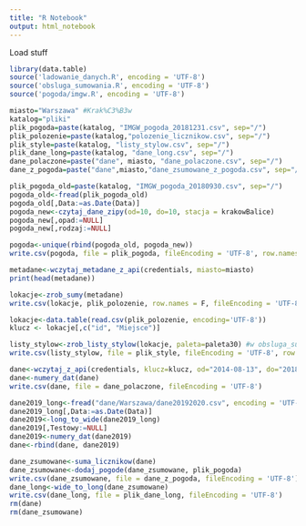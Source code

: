 ```yaml
---
title: "R Notebook"
output: html_notebook
---
```


Load stuff

```r
library(data.table)
source('ladowanie_danych.R', encoding = 'UTF-8')
source('obsluga_sumowania.R', encoding = 'UTF-8')
source('pogoda/imgw.R', encoding = 'UTF-8')
```

```r
miasto="Warszawa" #Krak%C3%B3w
katalog="pliki"
plik_pogoda=paste(katalog, "IMGW_pogoda_20181231.csv", sep="/")
plik_polozenie=paste(katalog,"polozenie_licznikow.csv", sep="/")
plik_style=paste(katalog, "listy_stylow.csv", sep="/")
plik_dane_long=paste(katalog, "dane_long.csv", sep="/")
dane_polaczone=paste("dane", miasto, "dane_polaczone.csv", sep="/")
dane_z_pogoda=paste("dane",miasto,"dane_zsumowane_z_pogoda.csv", sep="/")
```

```r
plik_pogoda_old=paste(katalog, "IMGW_pogoda_20180930.csv", sep="/")
pogoda_old<-fread(plik_pogoda_old)
pogoda_old[,Data:=as.Date(Data)]
pogoda_new<-czytaj_dane_zipy(od=10, do=10, stacja = krakowBalice)
pogoda_new[,opad:=NULL]
pogoda_new[,rodzaj:=NULL]

pogoda<-unique(rbind(pogoda_old, pogoda_new))
write.csv(pogoda, file = plik_pogoda, fileEncoding = 'UTF-8', row.names = F)

```

```r
metadane<-wczytaj_metadane_z_api(credentials, miasto=miasto)
print(head(metadane))

lokacje<-zrob_sumy(metadane)
write.csv(lokacje, plik_polozenie, row.names = F, fileEncoding = 'UTF-8')
```

```r
lokacje<-data.table(read.csv(plik_polozenie, encoding='UTF-8'))
klucz <- lokacje[,c("id", "Miejsce")]
```

```r
listy_stylow<-zrob_listy_stylow(lokacje, paleta=paleta30) #w obsluga_sumowania
write.csv(listy_stylow, file = plik_style, fileEncoding = 'UTF-8', row.names = F)
```

```r
dane<-wczytaj_z_api(credentials, klucz=klucz, od="2014-08-13", do="2018-12-31", miasto)
dane<-numery_dat(dane)
write.csv(dane, file = dane_polaczone, fileEncoding = 'UTF-8')
```

```r
dane2019_long<-fread("dane/Warszawa/dane20192020.csv", encoding = 'UTF-8')
dane2019_long[,Data:=as.Date(Data)]
dane2019<-long_to_wide(dane2019_long)
dane2019[,Testowy:=NULL]
dane2019<-numery_dat(dane2019)
dane<-rbind(dane, dane2019)
```

```r
dane_zsumowane<-suma_licznikow(dane)
dane_zsumowane<-dodaj_pogode(dane_zsumowane, plik_pogoda)
write.csv(dane_zsumowane, file = dane_z_pogoda, fileEncoding = 'UTF-8')
dane_long<-wide_to_long(dane_zsumowane)
write.csv(dane_long, file = plik_dane_long, fileEncoding = 'UTF-8')
rm(dane)
rm(dane_zsumowane)
```
